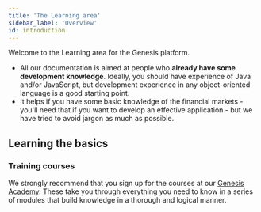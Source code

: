 ```yaml
---
title: 'The Learning area'
sidebar_label: 'Overview'
id: introduction
---
```


Welcome to the Learning area for the Genesis platform. 

- All our documentation is aimed at people who **already have some development knowledge**. Ideally, you should have experience of Java and/or JavaScript, but development experience in any object-oriented language is a good starting point.
- It helps if you have some basic knowledge of the financial markets - you'll need that if you want to develop an effective application - but we have tried to avoid jargon as much as possible.

## Learning the basics

<Grid container>
    <Grid item xs={12} md={6} sx={{padding: '1%'}}>
        <QuickCard heading="Simple introduction" link="../getting-started/learn-the-basics/simple-introduction/" text="This introduces you to some terminology and the basic architecture.">
        </QuickCard>
    </Grid>
    <Grid item xs={12} md={6} sx={{padding: '1%'}}>
        <QuickCard heading="Prerequisites" link="../getting-started/quick-start/hardware-and-software/" text="Check out our prerequisites and get the software you need onto your machine.">
        </QuickCard>
    </Grid>
    <Grid item xs={12} md={6} sx={{padding: '1%'}}>
        <QuickCard heading="Get started" link="../getting-started/quick-start/" text="Get started straight away. Build the simplest of applications in just a few careful steps.">
        </QuickCard>
    </Grid>
    <Grid item xs={12} md={6} sx={{padding: '1%'}}>
        <QuickCard heading="Advanced learning" link="../getting-started/advanced-learning/" text="For experienced developers, we have some pages that look at tackling practical tasks.">
        </QuickCard>
    </Grid>
</Grid>

### Training courses
We strongly recommend that you sign up for the courses at our [Genesis Academy](https://genesis-academy.workramp.io/). These take you through everything you need to know in a series of modules that build knowledge in a thorough and logical manner.

